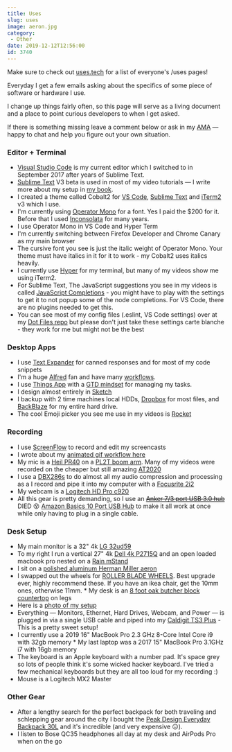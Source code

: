 ```yaml
---
title: Uses
slug: uses
image: aeron.jpg
category:
 - Other
date: 2019-12-12T12:56:00
id: 3740
---
```


Make sure to check out [uses.tech](https://uses.tech) for a list of everyone's /uses pages!

Everyday I get a few emails asking about the specifics of some piece of software or hardware I use.

I change up things fairly often, so this page will serve as a living document and a place to point curious developers to when I get asked.

If there is something missing leave a comment below or ask in my [AMA](https://github.com/wesbos/ama) — happy to chat and help you figure out your own situation.

### Editor + Terminal

* [Visual Studio Code](https://code.visualstudio.com/) is my current editor which I switched to in September 2017 after years of Sublime Text.
* [Sublime Text](http://SublimeText.com/3dev) V3 beta is used in most of my video tutorials — I write more about my setup in [my book](http://SublimeTextBook.com).
* I created a theme called Cobalt2 for [VS Code](https://marketplace.visualstudio.com/items?itemName=wesbos.theme-cobalt2), [Sublime Text](https://packagecontrol.io/packages/Theme%20-%20Cobalt2) and [iTerm2](https://github.com/wesbos/Cobalt2-iterm) v3 which I use.
* I'm currently using [Operator Mono](http://www.typography.com/fonts/operator/overview/) for a font. Yes I paid the $200 for it. Before that I used [Inconsolata](http://www.levien.com/type/myfonts/inconsolata.html) for many years.
* I use Operator Mono in VS Code and Hyper Term
* I'm currently switching between Firefox Developer and Chrome Canary as my main browser
* The cursive font you see is just the italic weight of Operator Mono. Your theme must have italics in it for it to work - my Cobalt2 uses italics heavily.
* I currently use [Hyper](https://hyper.is/) for my terminal, but many of my videos show me using iTerm2.
* For Sublime Text, The JavaScript suggestions you see in my videos is called [JavaScript Completions](https://packagecontrol.io/packages/JavaScript%20Completions) - you might have to play with the settings to get it to not popup some of the node completions. For VS Code, there are no plugins needed to get this.
* You can see most of my config files (.eslint, VS Code settings) over at my [Dot Files repo](https://github.com/wesbos/dotfiles) but please don't just take these settings carte blanche - they work for me but might not be the best

### Desktop Apps

* I use [Text Expander](https://smilesoftware.com/textexpander) for canned responses and for most of my code snippets
* I'm a huge [Alfred](https://www.alfredapp.com/) fan and have many [workflows](http://wes.io/fY7q).
* I use [Things App](https://culturedcode.com/things/) with a [GTD mindset](http://gettingthingsdone.com/) for managing my tasks.
* I design almost entirely in [Sketch](https://www.sketchapp.com/)
* I backup with 2 time machines local HDDs, [Dropbox](http://dropbox.com) for most files, and [BackBlaze](https://secure.backblaze.com/r/008x60) for my entire hard drive.
* The cool Emoji picker you see me use in my videos is [Rocket](http://matthewpalmer.net/rocket/)

### Recording

* I use [ScreenFlow](https://www.telestream.net/screenflow/) to record and edit my screencasts
* I wrote about my [animated gif workflow here](http://wesbos.com/animated-gif-workflow/)
* My mic is a [Heil PR40](http://www.amazon.com/gp/product/B000SOYOTQ/ref=as_li_qf_sp_asin_il_tl?ie=UTF8&camp=1789&creative=9325&creativeASIN=B000SOYOTQ&linkCode=as2&tag=webo080-20&linkId=YH6ZR6GSGBI2JOJF) on a [PL2T boom arm](http://www.amazon.com/gp/product/B000SZVZ74/ref=as_li_qf_sp_asin_il_tl?ie=UTF8&camp=1789&creative=9325&creativeASIN=B000SZVZ74&linkCode=as2&tag=webo080-20&linkId=HJ6K3KRLOL5XJJSC). Many of my videos were recorded on the cheaper but still amazing [AT2020](http://www.amazon.com/gp/product/B0006H92QK/ref=as_li_qf_sp_asin_il_tl?ie=UTF8&camp=1789&creative=9325&creativeASIN=B0006H92QK&linkCode=as2&tag=webo080-20&linkId=PHY64E6Y43GHI55T)
* I use a [DBX286s](http://www.amazon.com/gp/product/B004LWH79A/ref=as_li_qf_sp_asin_il_tl?ie=UTF8&camp=1789&creative=9325&creativeASIN=B004LWH79A&linkCode=as2&tag=webo080-20&linkId=E3KFCLCQIXXLC7W4) to do almost all my audio compression and processing as a I record and pipe it into my computer with a [Focusrite 2i2](http://www.amazon.com/gp/product/B005OZE9SA/ref=as_li_qf_sp_asin_il_tl?ie=UTF8&camp=1789&creative=9325&creativeASIN=B005OZE9SA&linkCode=as2&tag=webo080-20&linkId=ELZASVHMTR6ZTNYL)
* My webcam is a [Logitech HD Pro c920](https://www.amazon.com/gp/product/B006JH8T3S/ref=as_li_qf_sp_asin_il_tl?ie=UTF8&tag=webo080-20&camp=1789&creative=9325&linkCode=as2&creativeASIN=B006JH8T3S&linkId=65a64ee5dd16f2fa18faf2f2d33d0538)
* All this gear is pretty demanding, so I use an ~~[Anker 7/3 port USB 3.0 hub](https://www.amazon.com/gp/product/B00VDVCQ84/ref=as_li_tl?ie=UTF8&camp=1789&creative=9325&creativeASIN=B00VDVCQ84&linkCode=as2&tag=webo080-20&linkId=d8d1e7a3e461ab7921373dbc07dfbe38)~~ DIED 😵 [Amazon Basics 10 Port USB Hub](http://amzn.to/2kVaDCz) to make it all work at once while only having to plug in a single cable.

### Desk Setup

* My main monitor is a 32" 4k [LG 32ud59](https://amzn.to/2SYuX8G)
* To my right I run a vertical 27" 4k [Dell 4k P2715Q](http://www.amazon.com/gp/product/B00PC9HFO8/ref=as_li_qf_sp_asin_il_tl?ie=UTF8&camp=1789&creative=9325&creativeASIN=B00PC9HFO8&linkCode=as2&tag=webo080-20&linkId=5VCVP6ZUPF5GLCUJ) and an open loaded macbook pro nested on a [Rain mStand](http://www.amazon.com/gp/product/B000OOYECC/ref=as_li_qf_sp_asin_il_tl?ie=UTF8&camp=1789&creative=9325&creativeASIN=B000OOYECC&linkCode=as2&tag=webo080-20&linkId=XWDACWNC2JWRF3DQ)
* I sit on a [polished aluminum Herman Miller aeron](http://www.amazon.com/gp/product/B000LTAO8S/ref=as_li_qf_sp_asin_il_tl?ie=UTF8&camp=1789&creative=9325&creativeASIN=B000LTAO8S&linkCode=as2&tag=webo080-20&linkId=6G4M6ZR4CYKT3TM5)
* I swapped out the wheels for [ROLLER BLADE WHEELS](https://amzn.to/35zIwUF). Best upgrade ever, highly recommend these. If you have an ikea chair, get the 10mm ones, otherwise 11mm. * My desk is an [8 foot oak butcher block countertop](https://www.ikea.com/us/en/p/karlby-countertop-oak-veneer-70335207/) on legs
* Here is a [photo of my setup](https://twitter.com/wesbos/status/1060643936140738560) 
* Everything — Monitors, Ethernet, Hard Drives, Webcam, and Power — is plugged in via a single USB cable and piped into my [Caldigit TS3 Plus](https://amzn.to/2D9Jnx0) - This is a pretty sweet setup!
* I currently use a 2019 16" MacBook Pro 2.3 GHz 8-Core Intel Core i9 with 32gb memory * My last laptop was a 2017 15" MacBook Pro 3.1GHz i7 with 16gb memory
* The keyboard is an Apple keyboard with a number pad. It's space grey so lots of people think it's some wicked hacker keyboard. I've tried a few mechanical keyboards but they are all too loud for my recording :)
* Mouse is a Logitech MX2 Master

### Other Gear

* After a lengthy search for the perfect backpack for both traveling and schlepping gear around the city I bought the [Peak Design Everyday Backpack 30L](http://amzn.to/2kHB4kc) and it's incredible (and very expensive 😑).
* I listen to Bose QC35 headphones all day at my desk and AirPods Pro when on the go
